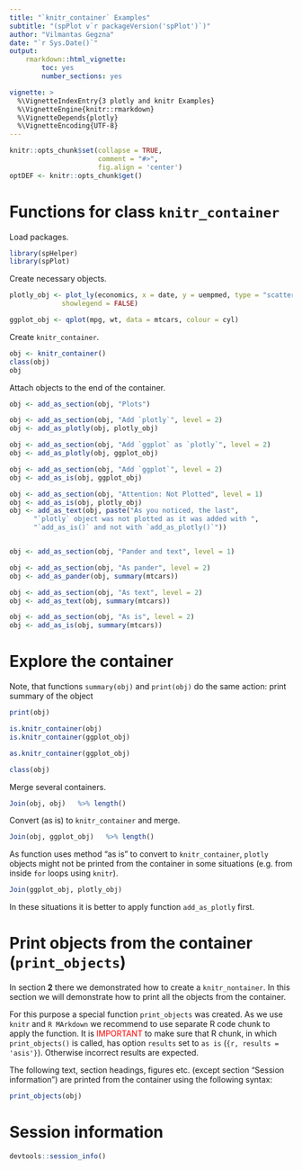 ```yaml
---
title: "`knitr_container` Examples"
subtitle: "(spPlot v`r packageVersion('spPlot')`)"
author: "Vilmantas Gegzna"
date: "`r Sys.Date()`"
output:
    rmarkdown::html_vignette: 
        toc: yes
        number_sections: yes

vignette: >
  %\VignetteIndexEntry{3 plotly and knitr Examples}
  %\VignetteEngine{knitr::rmarkdown}
  %\VignetteDepends{plotly}
  %\VignetteEncoding{UTF-8}
---
```

```r
knitr::opts_chunk$set(collapse = TRUE,
                      comment = "#>",
                      fig.align = 'center')
optDEF <- knitr::opts_chunk$get()
```


Functions for class `knitr_container`   
===============================================

Load packages.

```r
library(spHelper)
library(spPlot)
```


Create necessary objects.
```r
plotly_obj <- plot_ly(economics, x = date, y = uempmed, type = "scatter",
             showlegend = FALSE)

ggplot_obj <- qplot(mpg, wt, data = mtcars, colour = cyl)
```

Create `knitr_container`.
```r
obj <- knitr_container()
class(obj)
obj
```

Attach objects to the end of the container.

```r
obj <- add_as_section(obj, "Plots")

obj <- add_as_section(obj, "Add `plotly`", level = 2)
obj <- add_as_plotly(obj, plotly_obj)

obj <- add_as_section(obj, "Add `ggplot` as `plotly`", level = 2)
obj <- add_as_plotly(obj, ggplot_obj)

obj <- add_as_section(obj, "Add `ggplot`", level = 2)
obj <- add_as_is(obj, ggplot_obj)

obj <- add_as_section(obj, "Attention: Not Plotted", level = 1)
obj <- add_as_is(obj, plotly_obj)
obj <- add_as_text(obj, paste("As you noticed, the last",
      "`plotly` object was not plotted as it was added with ",
      "`add_as_is()` and not with `add_as_plotly()`"))


obj <- add_as_section(obj, "Pander and text", level = 1)

obj <- add_as_section(obj, "As pander", level = 2)
obj <- add_as_pander(obj, summary(mtcars))

obj <- add_as_section(obj, "As text", level = 2)
obj <- add_as_text(obj, summary(mtcars))

obj <- add_as_section(obj, "As is", level = 2)
obj <- add_as_is(obj, summary(mtcars))

```

Explore the container
=======================

Note, that functions `summary(obj)` and `print(obj)` do the same action: print
summary of the object

```r
print(obj)

is.knitr_container(obj) 
is.knitr_container(ggplot_obj)

as.knitr_container(ggplot_obj) 

class(obj)
```
Merge several containers.

```r
Join(obj, obj)   %>% length()
```

Convert (as is) to `knitr_container` and merge.
```r
Join(obj, ggplot_obj)   %>% length()
```


As function uses method "as is" to convert to `knitr_container`, 
`plotly` objects might not be printed from the container in some situations
(e.g. from inside `for` loops using `knitr`).

```r
Join(ggplot_obj, plotly_obj)
```
In these situations it is better to apply function `add_as_plotly` first.




Print objects from the container (`print_objects`)
==================================================

In section **2** there we demonstrated how to create a `knitr_nontainer`. In this
section we will demonstrate how to print all the objects from the container.

For this purpose a special function `print_objects` was created. As we use 
`knitr` and `R MArkdown` we recommend to use separate R code chunk to apply the
 function. It is <font color ="red"> IMPORTANT </font> to make 
 sure that R chunk, in which `print_objects()` is called, has option `results` 
 set to `as is` (`{r, results = 'asis'}`). Otherwise incorrect results are 
 expected.

The following text, section headings, figures etc. (except section 
"Session information") are printed from the container
using the following syntax:  

```r
print_objects(obj)
```



Session information
===================


```r
devtools::session_info()
```
